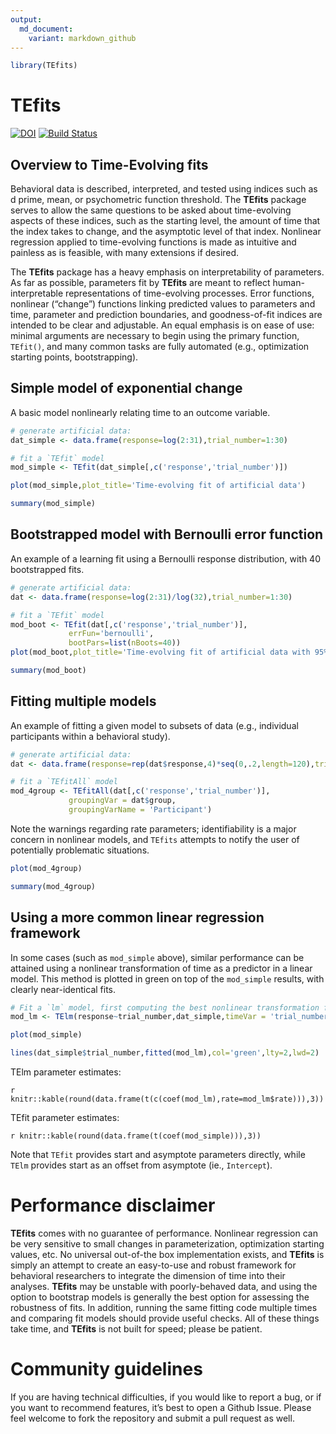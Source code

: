 ```yaml
---
output:
  md_document:
    variant: markdown_github
---
```


<!-- README.md is generated from README.Rmd. Please edit that file -->


```r
library(TEfits)
```

# TEfits

[![DOI](https://zenodo.org/badge/225967950.svg)](https://zenodo.org/badge/latestdoi/225967950)
[![Build Status](https://travis-ci.com/akcochrane/TEfits.svg?branch=master)](https://travis-ci.com/akcochrane/TEfits)

## Overview to Time-Evolving fits

Behavioral data is described, interpreted, and tested using indices such as d prime, mean, or psychometric function threshold. The **TEfits** package serves to allow the same questions to be asked about time-evolving aspects of these indices, such as the starting level, the amount of time that the index takes to change, and the asymptotic level of that index. Nonlinear regression applied to time-evolving functions is made as intuitive and painless as is feasible, with many extensions if desired. 

The **TEfits** package has a heavy emphasis on interpretability of parameters. As far as possible, parameters fit by **TEfits** are meant to reflect human-interpretable representations of time-evolving processes. Error functions, nonlinear ("change") functions linking predicted values to parameters and time, parameter and prediction boundaries, and goodness-of-fit indices are intended to be clear and adjustable. An equal emphasis is on ease of use: minimal arguments are necessary to begin using the primary function, `TEfit()`, and many common tasks are fully automated (e.g., optimization starting points, bootstrapping).

## Simple model of exponential change

A basic model nonlinearly relating time to an outcome variable.

```r
# generate artificial data:
dat_simple <- data.frame(response=log(2:31),trial_number=1:30)

# fit a `TEfit` model
mod_simple <- TEfit(dat_simple[,c('response','trial_number')])

plot(mod_simple,plot_title='Time-evolving fit of artificial data')

summary(mod_simple)
```

## Bootstrapped model with Bernoulli error function

An example of a learning fit using a Bernoulli response distribution, with 40 bootstrapped fits.

```r
# generate artificial data:
dat <- data.frame(response=log(2:31)/log(32),trial_number=1:30)

# fit a `TEfit` model
mod_boot <- TEfit(dat[,c('response','trial_number')], 
             errFun='bernoulli',
             bootPars=list(nBoots=40))
plot(mod_boot,plot_title='Time-evolving fit of artificial data with 95% CI from 40 bootstrapped fits')

summary(mod_boot)
```

## Fitting multiple models

An example of fitting a given model to subsets of data (e.g., individual participants within a behavioral study).

```r
# generate artificial data:
dat <- data.frame(response=rep(dat$response,4)*seq(0,.2,length=120),trial_number=rep(1:30,4),group=rep(letters[1:4],each=30))

# fit a `TEfitAll` model
mod_4group <- TEfitAll(dat[,c('response','trial_number')], 
             groupingVar = dat$group,
             groupingVarName = 'Participant')

```

Note the warnings regarding rate parameters; identifiability is a major concern in nonlinear models, 
and `TEfits` attempts to notify the user of potentially problematic situations.

```r

plot(mod_4group)

summary(mod_4group)
```

## Using a more common linear regression framework

In some cases (such as `mod_simple` above), similar performance can be attained using a nonlinear transformation of time as a predictor in a linear model. This method is plotted in green on top of the `mod_simple` results, with clearly near-identical fits.

```r
# Fit a `lm` model, first computing the best nonlinear transformation for time:
mod_lm <- TElm(response~trial_number,dat_simple,timeVar = 'trial_number')

plot(mod_simple)

lines(dat_simple$trial_number,fitted(mod_lm),col='green',lty=2,lwd=2)

```

TElm parameter estimates:

`r  knitr::kable(round(data.frame(t(c(coef(mod_lm),rate=mod_lm$rate))),3))`

TEfit parameter estimates:

`r knitr::kable(round(data.frame(t(coef(mod_simple))),3))`

Note that `TEfit` provides start and asymptote parameters directly, while `TElm` provides 
start as an offset from asymptote (ie., `Intercept`).

# Performance disclaimer

**TEfits** comes with no guarantee of performance. Nonlinear regression can be very sensitive to small changes in parameterization, optimization starting values, etc. No universal out-of-the box implementation exists, and **TEfits** is simply an attempt to create an easy-to-use and robust framework for behavioral researchers to integrate the dimension of time into their analyses. **TEfits** may be unstable with poorly-behaved data, and using the option to bootstrap models is generally the best option for assessing the robustness of fits. In addition, running the same fitting code multiple times and comparing fit models should provide useful checks. All of these things take time, and **TEfits** is not built for speed; please be patient.

# Community guidelines

If you are having technical difficulties, if you would like to report a bug, or if you want to recommend features, it's best to open a Github Issue. Please feel welcome to fork the repository and submit a pull request as well.
